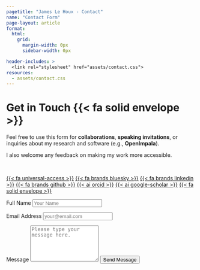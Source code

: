 ```yaml
---
pagetitle: "James Le Houx - Contact"
name: "Contact Form"
page-layout: article
format: 
  html: 
    grid:
      margin-width: 0px
      sidebar-width: 0px

header-includes: >
  <link rel="stylesheet" href="assets/contact.css">
resources:
  - assets/contact.css
---
```


::: {.grid}

::: {.g-col-5 #note}

# Get in Touch {{< fa solid envelope >}}

Feel free to use this form for **collaborations**, **speaking invitations**, or inquiries about my research and software (e.g., **OpenImpala**). 

I also welcome any feedback on making my work more accessible.

<br>

<a class="link-dark me-1" href="/accessibility.html" title="Accessibility Commitment" target="_blank" rel="noopener">{{< fa universal-access >}}</a>
<a class="link-dark me-1" href="https://bsky.app/profile/thebeamline.bsky.social" title="Bluesky" target="_blank" rel="noopener">{{< fa brands bluesky >}}</a>
<a class="link-dark me-1" href="https://www.linkedin.com/in/jameslehoux/" title="LinkedIn" target="_blank" rel="noopener">{{< fa brands linkedin >}}</a>
<a class="link-dark me-1" href="https://github.com/jameslehoux" title="GitHub" target="_blank" rel="noopener">{{< fa brands github >}}</a>
<a class="link-dark me-1" href="https://orcid.org/0000-0002-1576-0673" title="ORCID" target="_blank" rel="noopener">{{< ai orcid >}}</a>
<a class="link-dark me-1" href="https://scholar.google.com/citations?user=m4oegGQAAAAJ&hl=en" title="Google Scholar" target="_blank"rel="noopener">{{< ai google-scholar >}}</a>
<a class="link-dark me-1" href="mailto:james.le-houx@stfc.ac.uk" title="Email" target="_blank" rel="noopener">{{< fa solid envelope >}}</a>

:::

::: {.g-col-1}
:::

::: {.g-col-6 #form}

<form 
  action="https://formspree.io/f/mdkdrlqn" 
  method="POST" 
  accept-charset="utf-8">

  <label for="full-name">Full Name</label>
  <input type="text" name="name" id="full-name" class="form-control" placeholder="Your Name" required>

  <label for="email-address">Email Address</label>
  <input type="email" name="_replyto" id="email-address" class="form-control" placeholder="your@email.com" required>

  <label for="message">Message</label>
  <textarea rows="6" name="message" id="message" class="form-control" placeholder="Please type your message here." required></textarea>

  <input type="hidden" name="_subject" value="New message from your website!">
  <button type="submit" class="btn btn-primary mt-4">Send Message</button>
</form>

:::

:::